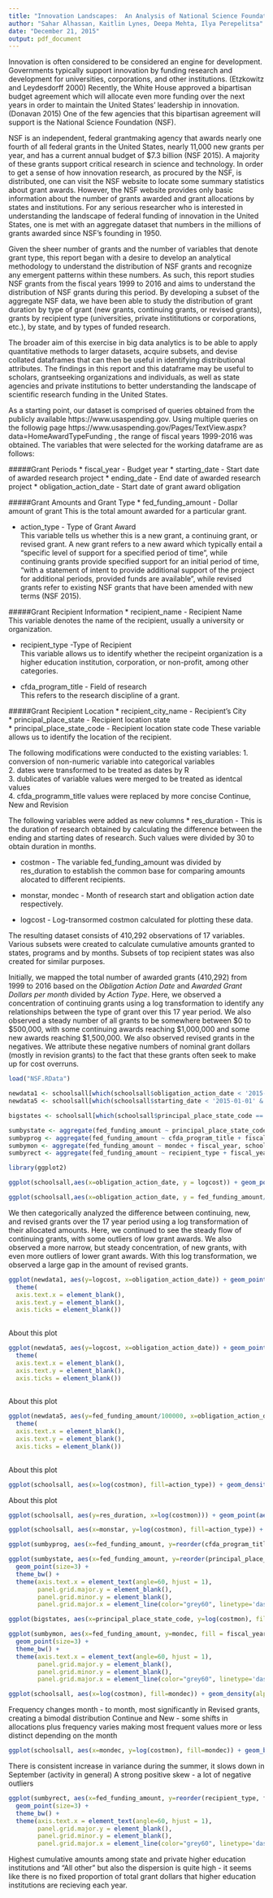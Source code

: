 ```yaml
---
title: "Innovation Landscapes:  An Analysis of National Science Foundation Research Grants from 1999-2016"
author: "Sahar Alhassan, Kaitlin Lynes, Deepa Mehta, Ilya Perepelitsa"
date: "December 21, 2015"
output: pdf_document
---
```

\section{Introduction}

Innovation is often considered to be considered an engine for development. Governments typically support innovation by funding research and development for universities, corporations, and other institutions. (Etzkowitz and Leydesdorff 2000) Recently, the White House approved a bipartisan budget agreement which will allocate even more funding over the next years in order to maintain the United States' leadership in innovation. (Donavan 2015) One of the few agencies that this bipartisan agreement will support is the National Science Foundation (NSF). 

NSF is an independent, federal grantmaking agency that awards nearly one fourth of all federal grants in the United States, nearly 11,000 new grants per year, and has a current annual budget of $7.3 billion (NSF 2015). A majority of these grants support critical research in science and technology. In order to get a sense of how innovation research, as procured by the NSF, is distributed, one can visit the NSF website to locate some summary statistics about grant awards. However, the NSF website provides only basic information about the number of grants awarded and grant allocations by states and institutions. For any serious researcher who is interested in understanding the landscape of federal funding of innovation in the United States, one is met with an aggregate dataset that numbers in the millions of grants awarded since NSF's founding in 1950. 

Given the sheer number of grants and the number of variables that denote grant type, this report began with a desire to develop an analytical methodology to understand the distribution of NSF grants and recognize any emergent patterns within these numbers. As such, this report studies NSF grants from the fiscal years 1999 to 2016 and aims to understand the distribution of NSF grants during this period. By developing a subset of the aggregate NSF data, we have been able to study the distribution of grant duration by type of grant (new grants, continuing grants, or revised grants), grants by recipient type (universities, private instititutions or corporations, etc.), by state, and by types of funded research. 

The broader aim of this exercise in big data analytics is to be able to apply quantitative methods to larger datasets, acquire subsets, and devise collated dataframes that can then be useful in identifying distributional attributes. The findings in this report and this dataframe may be useful to scholars, grantseeking organizations and individuals, as well as state agencies and private institutions to better understanding the landscape of scientific research funding in the United States. 

\section{Methodology}

As a starting point, our dataset is comprised of queries obtained from the publicly available https://www.usaspending.gov. Using multiple queries on the followig page https://www.usaspending.gov/Pages/TextView.aspx?data=HomeAwardTypeFunding , the range of fiscal years 1999-2016 was obtained. The variables that were selected for the working dataframe are as follows: 

#####Grant Periods
* fiscal_year - Budget year
* starting_date - Start date of awarded research project 
* ending_date - End date of awarded research project
* obligation_action_date - Start date of grant award obligation 

#####Grant Amounts and Grant Type
* fed_funding_amount - Dollar amount of grant 
This is the total amount awarded for a particular grant.

* action_type - Type of Grant Award  
This variable tells us whether this is a new grant, a continuing grant, or revised grant. A new grant refers to a new award which typically entail a "specific level of support for a specified period of time", while continuing grants provide specified support for an initial period of time, "with a statement of intent to provide additional support of the project for additional periods, provided funds are available", while revised grants refer to existing NSF grants that have been amended with new terms (NSF 2015).

#####Grant Recipient Information 
* recipient_name - Recipient Name  
This variable denotes the name of the recipient, usually a university or organization. 

* recipient_type -Type of Recipient  
This variable allows us to identify whether the recipeint organization is a higher education institution, corporation, or non-profit, among other categories.

* cfda_program_title - Field of research  
This refers to the research discipline of a grant. 

#####Grant Recipient Location 
* recipient_city_name - Recipient's City  
* principal_place_state - Recipient location state  
* principal_place_state_code - Recipient location state code
These variable allows us to identify the location of the recipient.  

The following modifications were conducted to the existing variables:
1. conversion of non-numeric variable into categorical variables   
2. dates were transformed to be treated as dates by R  
3. dublicates of variable values were merged to be treated as identcal values     
4. cfda_programm_title values were replaced by more concise Continue, New and Revision   

The following variables were added as new columns
* res_duration - This is the duration of research obtained by calculating the difference between the ending and starting dates of research. Such values were divided by 30 to obtain duration in months.

* costmon - The variable fed_funding_amount was divided by res_duration to establish the common base for comparing amounts alocated to different recipients.

* monstar, mondec - Month of research start and obligation action date respectively.

* logcost - Log-transormed costmon calculated for plotting these data.

The resulting dataset consists of 410,292 observations of 17 variables. Various subsets were created to calculate cumulative amounts granted to states, programs and by months. Subsets of top recipient states was also created for similar purposes. 


\section{General observations}

Initially, we mapped the total number of awarded grants (410,292) from 1999 to 2016 based on the _Obligation Action Date_ and _Awarded Grant Dollars per month_ divided by _Action Type_. Here, we observed a concentration of continuing grants using a log transformation to identify any relationships between the type of grant over this 17 year period. We also observed a steady number of all grants to be somewhere between $0 to $500,000, with some continuing awards reaching $1,000,000 and some new awards reaching $1,500,000. We also observed revised grants in the negatives. We attribute these negative numbers of nominal grant dollars (mostly in revision grants) to the fact that these grants often seek to make up for cost overruns. \vspace{20 mm}

```r
load("NSF.RData")

newdata1 <- schoolsall[which(schoolsall$obligation_action_date < '2015-01-01' & schoolsall$obligation_action_date > '2012-01-01'), ]
newdata5 <- schoolsall[which(schoolsall$starting_date < '2015-01-01' & schoolsall$starting_date > '1999-01-01'), ]

bigstates <- schoolsall[which(schoolsall$principal_place_state_code == "CA" | schoolsall$principal_place_state_code == "CO" | schoolsall$principal_place_state_code == "DC" | schoolsall$principal_place_state_code == "IL"| schoolsall$principal_place_state_code == "MA"| schoolsall$principal_place_state_code == "NY"| schoolsall$principal_place_state_code == "PA"| schoolsall$principal_place_state_code == "TX"), ]

sumbystate <- aggregate(fed_funding_amount ~ principal_place_state_code + fiscal_year, schoolsall, sum)
sumbyprog <- aggregate(fed_funding_amount ~ cfda_program_title + fiscal_year, schoolsall, sum)
sumbymon <- aggregate(fed_funding_amount ~ mondec + fiscal_year, schoolsall, sum)
sumbyrect <- aggregate(fed_funding_amount ~ recipient_type + fiscal_year, schoolsall, sum)

library(ggplot2)

ggplot(schoolsall,aes(x=obligation_action_date, y = logcost)) + geom_point(aes(color= action_type ))  + ggtitle("log-transformed Grant Dollars per month of research, historical 1999-2016")+ labs(x="Obligation action date",y="log(Grant Dollars per month of research)") 

```

```r
ggplot(schoolsall,aes(x=obligation_action_date, y = fed_funding_amount/100000)) + geom_point(aes(color= action_type )) + ggtitle("Nominal Grant Dollars per month of research / $100K, historical 1999-2016")+ labs(x="Obligation action date",y="Dollars per month of research / $100K") 

```
We then categorically analyzed the difference between continuing, new, and revised grants over the 17 year period using a log transformation of their allocated amounts. Here, we continued to see the steady flow of continuing grants, with some outliers of low grant awards. We also observed a more narrow, but steady concentration, of new grants, with even more outliers of lower grant awards. With this log transformation, we observed a large gap in the amount of revised grants. \vspace{20 mm}

```r
ggplot(newdata1, aes(y=logcost, x=obligation_action_date)) + geom_point(aes(color = action_type)) + facet_wrap(~action_type) + ggtitle("Seasonal cyclicality 2012-2015") + labs(x="Obligation action date, 2012-2015",y="log(Grant Dollars per month of research)") + 
  theme(
  axis.text.x = element_blank(),
  axis.text.y = element_blank(),
  axis.ticks = element_blank())
 
```
About this plot\vspace{20 mm}

```r
ggplot(newdata5, aes(y=logcost, x=obligation_action_date)) + geom_point(aes(color = action_type))+  facet_wrap(~action_type) + ggtitle("A gap in revisions") + labs(x="Obligation action date, 1999-2015",y="log$") + 
  theme(
  axis.text.x = element_blank(),
  axis.text.y = element_blank(),
  axis.ticks = element_blank())
 
```
About this plot\vspace{10 mm}

```r
ggplot(newdata5, aes(y=fed_funding_amount/100000, x=obligation_action_date)) + geom_point(aes(color = action_type))+  facet_wrap(~action_type) + ggtitle("Gap explained by log conversion") + labs(y="Nominal M/$100K",x=element_blank()) + 
  theme(
  axis.text.x = element_blank(),
  axis.text.y = element_blank(),
  axis.ticks = element_blank())
 
```
About this plot\vspace{20 mm}

```r
ggplot(schoolsall, aes(x=log(costmon), fill=action_type)) + geom_density(alpha = 0.6) + ggtitle("Cost differences between action types") + labs(y="Density",x="log(Grant $/Month)")
```

About this plot\vspace{20 mm}
```r
ggplot(schoolsall, aes(y=res_duration, x=log(costmon))) + geom_point(aes(color = action_type))+ facet_wrap(~action_type)+ ggtitle("Difference in cost and duration")+ labs(y="Duration in Months",x="log(Grant $/Month)")
```

```r
ggplot(schoolsall, aes(x=monstar, y=log(costmon), fill=action_type)) + geom_boxplot()+ facet_wrap(~action_type) + ggtitle("Monthly Outliers") + theme(axis.text.x = element_text(angle=45)) + labs(y="log(Grant $/Month)",x=element_blank())
```

\section{Fields of research}
```r
ggplot(sumbyprog, aes(x=fed_funding_amount, y=reorder(cfda_program_title, fed_funding_amount), fill = fiscal_year)) + ggtitle("Most financed fields of research") + labs(y=element_blank(),x="Cumulative annual allocation") + geom_point(size=3) + theme(axis.text.x = element_text(angle=60, hjust = 1), panel.grid.major.y = element_blank(), panel.grid.minor.y = element_blank(), panel.grid.major.x = element_line(color="grey60", linetype='dashed'))
```

\section{States}


```r
ggplot(sumbystate, aes(x=fed_funding_amount, y=reorder(principal_place_state_code, fed_funding_amount), fill = fiscal_year)) + ggtitle("Most financed states") + labs(y=element_blank(),x="Cumulative annual allocation") +
  geom_point(size=3) + 
  theme_bw() + 
  theme(axis.text.x = element_text(angle=60, hjust = 1),
        panel.grid.major.y = element_blank(),
        panel.grid.minor.y = element_blank(),
        panel.grid.major.x = element_line(color="grey60", linetype='dashed'))
```


```r
ggplot(bigstates, aes(x=principal_place_state_code, y=log(costmon), fill = action_type)) + geom_boxplot() + facet_wrap(~action_type) + guides(colour = guide_legend(override.aes = list(size=12)))+ ggtitle("Most financed states - outliers") + labs(x=element_blank(),y="log(Grant $/Month)")
```


\section{Months}
```r
ggplot(sumbymon, aes(x=fed_funding_amount, y=mondec, fill = fiscal_year)) + ggtitle("Highest cumulative months values") +
  geom_point(size=3) + 
  theme_bw() + 
  theme(axis.text.x = element_text(angle=60, hjust = 1),
        panel.grid.major.y = element_blank(),
        panel.grid.minor.y = element_blank(),
        panel.grid.major.x = element_line(color="grey60", linetype='dashed'))

```

```r

ggplot(schoolsall, aes(x=log(costmon), fill=mondec)) + geom_density(alpha = 0.1) + facet_wrap(~action_type) +geom_vline(aes(xintercept=mean(logcost), na.rm=T), color="red", linetype="dashed", size=1) + ggtitle("Monthly variations") + labs(x="log(Grant $/Month)",y="Density")
```
Frequency changes month - to month, most significantly in Revised grants, creating a bimodal distribution 
Continue and New - some shifts in allocations plus frequency varies making most frequent values more or less distinct depending on the month

```r
ggplot(schoolsall, aes(x=mondec, y=log(costmon), fill=mondec)) + geom_boxplot() + facet_wrap(~action_type)+ ggtitle("Fall variance") + labs(x=element_blank(),y="log(Grant $/Month)")+ theme(axis.text.x = element_text(angle=45))

```
There is consistent increase in variance during the summer, it slows down in September (activity in general)
A strong positive skew - a lot of negative outliers 


\section{Recipient}



```r
ggplot(sumbyrect, aes(x=fed_funding_amount, y=reorder(recipient_type, fed_funding_amount), fill = fiscal_year)) + ggtitle("Concentrations by types of recipients - cumulative annual") + 
  geom_point(size=3) + 
  theme_bw() + 
  theme(axis.text.x = element_text(angle=60, hjust = 1),
        panel.grid.major.y = element_blank(),
        panel.grid.minor.y = element_blank(),
        panel.grid.major.x = element_line(color="grey60", linetype='dashed'))

```
Highest cumulative amounts among state and private higher education institutions and "All other" but also the dispersion is quite high - it seems like there is no fixed proportion of total grant dollars that higher education institutions are recieving each year. 
\section{Discussion}



\section{Bibliography}


